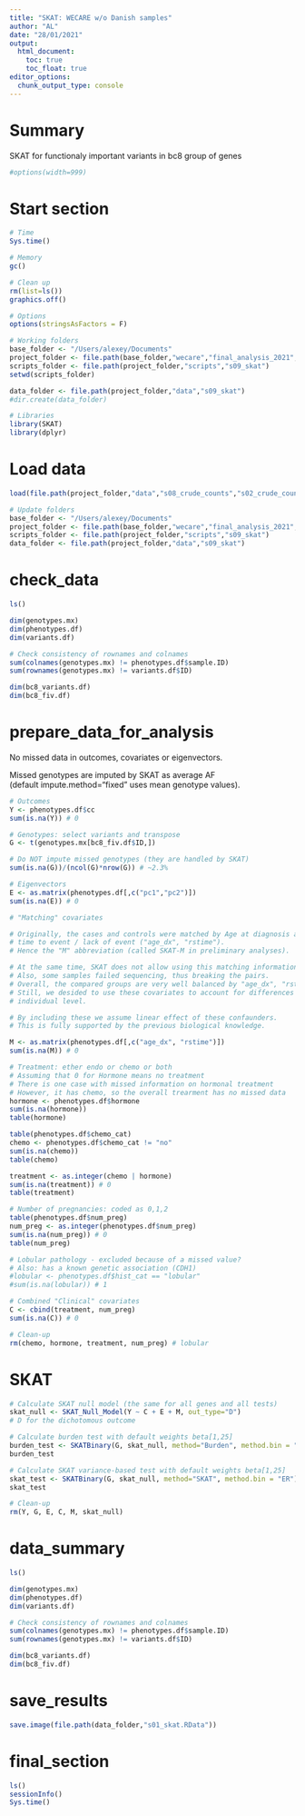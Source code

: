 ```yaml
---
title: "SKAT: WECARE w/o Danish samples"
author: "AL"
date: "28/01/2021"
output: 
  html_document:
    toc: true
    toc_float: true
editor_options: 
  chunk_output_type: console
---
```


# Summary

SKAT for functionaly important variants in bc8 group of genes

<style>
pre{
  overflow-x: auto;
}
pre code{
  word-wrap: normal;
  white-space: pre;
}
</style>

```r
#options(width=999)
```

# Start section

```r

# Time
Sys.time()

# Memory
gc()

# Clean up
rm(list=ls())
graphics.off()

# Options
options(stringsAsFactors = F)

# Working folders
base_folder <- "/Users/alexey/Documents"
project_folder <- file.path(base_folder,"wecare","final_analysis_2021","reanalysis_wo_danish_2021")
scripts_folder <- file.path(project_folder,"scripts","s09_skat")
setwd(scripts_folder)

data_folder <- file.path(project_folder,"data","s09_skat")
#dir.create(data_folder)

# Libraries
library(SKAT)
library(dplyr)

```

# Load data

```r

load(file.path(project_folder,"data","s08_crude_counts","s02_crude_counts_bc8.RData"))

# Update folders
base_folder <- "/Users/alexey/Documents"
project_folder <- file.path(base_folder,"wecare","final_analysis_2021","reanalysis_wo_danish_2021")
scripts_folder <- file.path(project_folder,"scripts","s09_skat")
data_folder <- file.path(project_folder,"data","s09_skat")

```


# check_data

```r

ls()

dim(genotypes.mx)
dim(phenotypes.df)
dim(variants.df)

# Check consistency of rownames and colnames
sum(colnames(genotypes.mx) != phenotypes.df$sample.ID)
sum(rownames(genotypes.mx) != variants.df$ID)

dim(bc8_variants.df)
dim(bc8_fiv.df)

```

# prepare_data_for_analysis

No missed data in outcomes, covariates or eigenvectors.  

Missed genotypes are imputed by SKAT as average AF  
(default impute.method="fixed" uses mean genotype values).  

```r

# Outcomes
Y <- phenotypes.df$cc
sum(is.na(Y)) # 0

# Genotypes: select variants and transpose
G <- t(genotypes.mx[bc8_fiv.df$ID,])

# Do NOT impute missed genotypes (they are handled by SKAT)
sum(is.na(G))/(ncol(G)*nrow(G)) # ~2.3%

# Eigenvectors
E <- as.matrix(phenotypes.df[,c("pc1","pc2")])
sum(is.na(E)) # 0

# "Matching" covariates 

# Originally, the cases and controls were matched by Age at diagnosis and 
# time to event / lack of event ("age_dx", "rstime"). 
# Hence the "M" abbreviation (called SKAT-M in preliminary analyses). 

# At the same time, SKAT does not allow using this matching information.  
# Also, some samples failed sequencing, thus breaking the pairs. 
# Overall, the compared groups are very well balanced by "age_dx", "rstime". 
# Still, we desided to use these covariates to account for differences at 
# individual level.  

# By including these we assume linear effect of these confaunders.  
# This is fully supported by the previous biological knowledge. 

M <- as.matrix(phenotypes.df[,c("age_dx", "rstime")])
sum(is.na(M)) # 0

# Treatment: ether endo or chemo or both 
# Assuming that 0 for Hormone means no treatment
# There is one case with missed information on hormonal treatment 
# However, it has chemo, so the overall trearment has no missed data 
hormone <- phenotypes.df$hormone
sum(is.na(hormone))
table(hormone)

table(phenotypes.df$chemo_cat)
chemo <- phenotypes.df$chemo_cat != "no"
sum(is.na(chemo))
table(chemo)

treatment <- as.integer(chemo | hormone)
sum(is.na(treatment)) # 0
table(treatment)

# Number of pregnancies: coded as 0,1,2
table(phenotypes.df$num_preg)
num_preg <- as.integer(phenotypes.df$num_preg)
sum(is.na(num_preg)) # 0
table(num_preg)

# Lobular pathology - excluded because of a missed value?
# Also: has a known genetic association (CDH1)
#lobular <- phenotypes.df$hist_cat == "lobular"
#sum(is.na(lobular)) # 1

# Combined "Clinical" covariates
C <- cbind(treatment, num_preg)
sum(is.na(C)) # 0

# Clean-up
rm(chemo, hormone, treatment, num_preg) # lobular

```

# SKAT

```r

# Calculate SKAT null model (the same for all genes and all tests)
skat_null <- SKAT_Null_Model(Y ~ C + E + M, out_type="D")
# D for the dichotomous outcome

# Calculate burden test with default weights beta[1,25]
burden_test <- SKATBinary(G, skat_null, method="Burden", method.bin = "ER")
burden_test

# Calculate SKAT variance-based test with default weights beta[1,25]
skat_test <- SKATBinary(G, skat_null, method="SKAT", method.bin = "ER")
skat_test

# Clean-up
rm(Y, G, E, C, M, skat_null)

```

# data_summary

```r

ls()

dim(genotypes.mx)
dim(phenotypes.df)
dim(variants.df)

# Check consistency of rownames and colnames
sum(colnames(genotypes.mx) != phenotypes.df$sample.ID)
sum(rownames(genotypes.mx) != variants.df$ID)

dim(bc8_variants.df)
dim(bc8_fiv.df)

```

# save_results

```r

save.image(file.path(data_folder,"s01_skat.RData"))

```

# final_section

```r

ls()
sessionInfo()
Sys.time()

```
